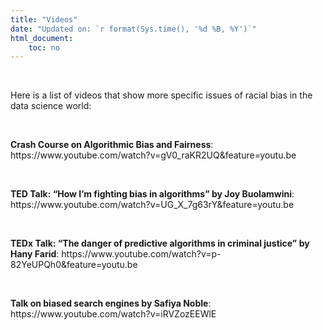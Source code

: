 ```yaml
---
title: "Videos"
date: "Updated on: `r format(Sys.time(), '%d %B, %Y')`"
html_document:
    toc: no
---
```


$~$

Here is a list of videos that show more specific issues of racial bias in the data science world:

$~$

**Crash Course on Algorithmic Bias and Fairness**:
https://www.youtube.com/watch?v=gV0_raKR2UQ&feature=youtu.be

$~$

**TED Talk: “How I’m fighting bias in algorithms” by Joy Buolamwini**:
https://www.youtube.com/watch?v=UG_X_7g63rY&feature=youtu.be

$~$

**TEDx Talk: “The danger of predictive algorithms in criminal justice” by Hany Farid**:
https://www.youtube.com/watch?v=p-82YeUPQh0&feature=youtu.be

$~$

**Talk on biased search engines by Safiya Noble**:
https://www.youtube.com/watch?v=iRVZozEEWlE

$~$
